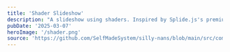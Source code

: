 ```yaml
---
title: 'Shader Slideshow'
description: "A slideshow using shaders. Inspired by Splide.js's premium features."
pubDate: '2025-03-07'
heroImage: '/shader.png'
source: 'https://github.com/SelfMadeSystem/silly-nans/blob/main/src/components/ShaderSlideshow.tsx'
---
```



<div class="aspect-[2/1]">
  <ShaderSlideshow
    client:load
    images={[
      '/images/image1.jpg',
      '/images/image2.jpg',
      '/images/image3.jpg',
      '/images/image4.jpg',
    ]}
  />
</div>
